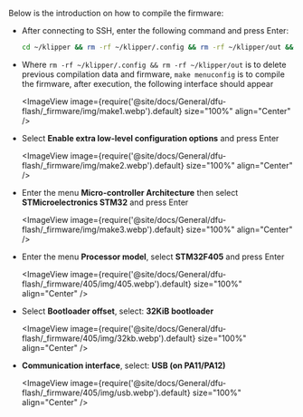 Below is the introduction on how to compile the firmware:
* After connecting to SSH, enter the following command and press Enter:

    ```bash
    cd ~/klipper && rm -rf ~/klipper/.config && rm -rf ~/klipper/out && make menuconfig
    ```

* Where `rm -rf ~/klipper/.config && rm -rf ~/klipper/out` is to delete previous compilation data and firmware, `make menuconfig` is to compile the firmware, after execution, the following interface should appear

    <ImageView image={require('@site/docs/General/dfu-flash/_firmware/img/make1.webp').default} size="100%" align="Center" />

* Select **Enable extra low-level configuration options** and press Enter

    <ImageView image={require('@site/docs/General/dfu-flash/_firmware/img/make2.webp').default} size="100%" align="Center" />

* Enter the menu **Micro-controller Architecture** then select **STMicroelectronics STM32** and press Enter

    <ImageView image={require('@site/docs/General/dfu-flash/_firmware/img/make3.webp').default} size="100%" align="Center" />

* Enter the menu **Processor model**, select **STM32F405** and press Enter

    <ImageView image={require('@site/docs/General/dfu-flash/_firmware/405/img/405.webp').default} size="100%" align="Center" />

* Select **Bootloader offset**, select: **32KiB bootloader**

    <ImageView image={require('@site/docs/General/dfu-flash/_firmware/405/img/32kb.webp').default} size="100%" align="Center" />

* **Communication interface**, select: **USB (on PA11/PA12)**

   <ImageView image={require('@site/docs/General/dfu-flash/_firmware/405/img/usb.webp').default} size="100%" align="Center" />